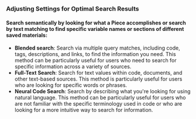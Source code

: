 ### Adjusting Settings for Optimal Search Results
#### Search semantically by looking for what a Piece accomplishes or search by text matching to find specific variable names or sections of different saved materials:
- **Blended search**: Search via multiple query matches, including code, tags, descriptions, and links, to find the information you need. This method can be particularly useful for users who need to search for specific information across a variety of sources.
- **Full-Text Search**: Search for text values within code, documents, and other text-based sources. This method is particularly useful for users who are looking for specific words or phrases.
- **Neural Code Search**: Search by describing what you're looking for using natural language. This method can be particularly useful for users who are not familiar with the specific terminology used in code or who are looking for a more intuitive way to search for information.
